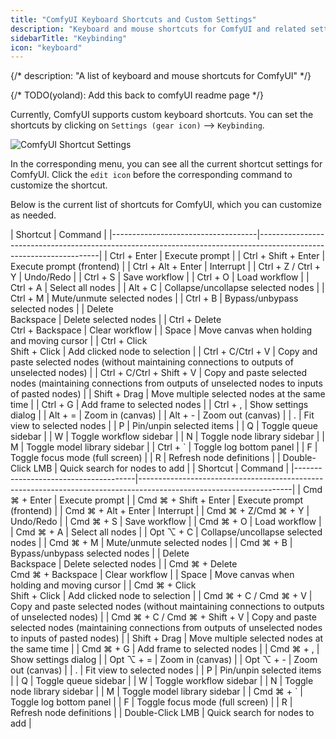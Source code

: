 ```yaml
---
title: "ComfyUI Keyboard Shortcuts and Custom Settings"
description: "Keyboard and mouse shortcuts for ComfyUI and related settings"
sidebarTitle: "Keybinding"
icon: "keyboard"
---
```


{/*
description: "A list of keyboard and mouse shortcuts for ComfyUI"
*/}

{/* TODO(yoland): Add this back to comfyUI readme page */}


Currently, ComfyUI supports custom keyboard shortcuts. You can set the shortcuts by clicking on `Settings (gear icon)` --> `Keybinding`.

![ComfyUI Shortcut Settings](/images/interface/setting/keybinding.jpg)

In the corresponding menu, you can see all the current shortcut settings for ComfyUI. Click the `edit icon` before the corresponding command to customize the shortcut.

Below is the current list of shortcuts for ComfyUI, which you can customize as needed.

<Tabs>
<Tab title="Windows/Linux">
| Shortcut                           | Command                                                                                                        |
|------------------------------------|--------------------------------------------------------------------------------------------------------------------|
| Ctrl + Enter                       | Execute prompt                                                                                                      |
| Ctrl + Shift + Enter               | Execute prompt (frontend)                                                                                          |
| Ctrl + Alt + Enter                 | Interrupt                                                                                                          |
| Ctrl + Z / Ctrl + Y                | Undo/Redo                                                                                                          |
| Ctrl + S                           | Save workflow                                                                                                      |
| Ctrl + O                           | Load workflow                                                                                                      |
| Ctrl + A                           | Select all nodes                                                                                                   |
| Alt + C                            | Collapse/uncollapse selected nodes                                                                                 |
| Ctrl + M                           | Mute/unmute selected nodes                                                                                         |
| Ctrl + B                           | Bypass/unbypass selected nodes                                                                                     |
| Delete<br/>Backspace               | Delete selected nodes                                                                                              |
| Ctrl + Delete<br/>Ctrl + Backspace | Clear workflow                                                                                                     |
| Space                              | Move canvas when holding and moving cursor                                                                         |
| Ctrl + Click<br/>Shift + Click     | Add clicked node to selection                                                                                      |
| Ctrl + C/Ctrl + V                  | Copy and paste selected nodes (without maintaining connections to outputs of unselected nodes)                     |
| Ctrl + C/Ctrl + Shift + V          | Copy and paste selected nodes (maintaining connections from outputs of unselected nodes to inputs of pasted nodes) |
| Shift + Drag                       | Move multiple selected nodes at the same time                                                                      |
| Ctrl + G                           | Add frame to selected nodes                                                                                        |
| Ctrl + ,                           | Show settings dialog                                                                                               |
| Alt + =                            | Zoom in (canvas)                                                                                                   |
| Alt + -                            | Zoom out (canvas)                                                                                                  |
| .                                  | Fit view to selected nodes                                                                                         |
| P                                  | Pin/unpin selected items                                                                                           |
| Q                                  | Toggle queue sidebar                                                                                               |
| W                                  | Toggle workflow sidebar                                                                                            |
| N                                  | Toggle node library sidebar                                                                                        |
| M                                  | Toggle model library sidebar                                                                                       |
| Ctrl + `                           | Toggle log bottom panel                                                                                            |
| F                                  | Toggle focus mode (full screen)                                                                                                  |
| R                                  | Refresh node definitions                                                                                           |
| Double-Click LMB                   | Quick search for nodes to add                                                                                      |
</Tab>

<Tab title="MacOS">
| Shortcut                              | Command                                                                                                        |
|--------------------------------------|--------------------------------------------------------------------------------------------------------------------|
| Cmd ⌘ + Enter                        | Execute prompt                                                                                                      |
| Cmd ⌘ + Shift + Enter                | Execute prompt (frontend)                                                                                          |
| Cmd ⌘ + Alt + Enter                  | Interrupt                                                                                                          |
| Cmd ⌘ + Z/Cmd ⌘ + Y                  | Undo/Redo                                                                                                          |
| Cmd ⌘ + S                            | Save workflow                                                                                                      |
| Cmd ⌘ + O                            | Load workflow                                                                                                      |
| Cmd ⌘ + A                            | Select all nodes                                                                                                   |
| Opt ⌥ + C                            | Collapse/uncollapse selected nodes                                                                                 |
| Cmd ⌘ + M                            | Mute/unmute selected nodes                                                                                         |
| Cmd ⌘ + B                            | Bypass/unbypass selected nodes                                                                                     |
| Delete<br/>Backspace                 | Delete selected nodes                                                                                              |
| Cmd ⌘ + Delete<br/>Cmd ⌘ + Backspace | Clear workflow                                                                                                     |
| Space                                | Move canvas when holding and moving cursor                                                                         |
| Cmd ⌘ + Click<br/>Shift + Click      | Add clicked node to selection                                                                                      |
| Cmd ⌘ + C / Cmd ⌘ + V                | Copy and paste selected nodes (without maintaining connections to outputs of unselected nodes)                     |
| Cmd ⌘ + C / Cmd ⌘ + Shift + V        | Copy and paste selected nodes (maintaining connections from outputs of unselected nodes to inputs of pasted nodes) |
| Shift + Drag                         | Move multiple selected nodes at the same time                                                                      |
| Cmd ⌘ + G                            | Add frame to selected nodes                                                                                        |
| Cmd ⌘ + ,                            | Show settings dialog                                                                                               |
| Opt ⌥ + =                            | Zoom in (canvas)                                                                                                   |
| Opt ⌥ + -                            | Zoom out (canvas)                                                                                                  |
| .                                    | Fit view to selected nodes                                                                                         |
| P                                    | Pin/unpin selected items                                                                                           |
| Q                                    | Toggle queue sidebar                                                                                               |
| W                                    | Toggle workflow sidebar                                                                                            |
| N                                    | Toggle node library sidebar                                                                                        |
| M                                    | Toggle model library sidebar                                                                                       |
| Cmd ⌘ + `                            | Toggle log bottom panel                                                                                            |
| F                                    | Toggle focus mode (full screen)                                                                                                 |
| R                                    | Refresh node definitions                                                                                           |
| Double-Click LMB                     | Quick search for nodes to add                                                                                      |

</Tab>
</Tabs>
